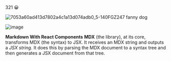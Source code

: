 
321 😀

![7053a60ad413d7802a4c1a13d074adb0_5-140FGZ247](https://user-images.githubusercontent.com/26183306/156936934-47ffeeb0-8df2-4c6f-878c-38943d2ee277.gif)
fanny dog

![image](https://user-images.githubusercontent.com/26183306/156936518-3ab46084-76a5-4556-aa85-726babf612ea.png)



**Markdown With React Components**
<Callout emoji="✅">
  **MDX** (the library), at its core, transforms MDX (the syntax) to JSX.
  It receives an MDX string and outputs a _JSX string_. It does this by parsing
  the MDX document to a syntax tree and then generates a JSX document from that tree. 
</Callout>
